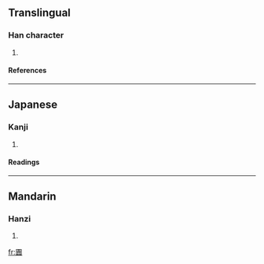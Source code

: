 ==Translingual==
===Han character===
{{Han char|rn=31|rad=囗|as=12|sn=15|four=6080<sub>6</sub>|canj=田中一金 (WLMC)}}
# {{defn|Han}}
====References====
{{Han ref|kx=0221.080|dkj=04842|dj=0453.050|hdz=10726.100|uh=571A|ud=22298|bh=E549|bd=58697}}
----
==Japanese==
===Kanji===
{{ja-kanji|grade=|rs=囗12}}
# {{defn|Japanese}} 
====Readings====
{{ja-readings|on=[[かい]] (kai), [[え]] (e), [[がい]] (gai)|kun=[[もん]] (mon)}}
----
==Mandarin==
===Hanzi===
{{cmn-hanzi|pin=[[huì]] (hui4)|wg=hui<sup>4</sup>}}
# {{defn|Mandarin}}

[[fr:圚]]